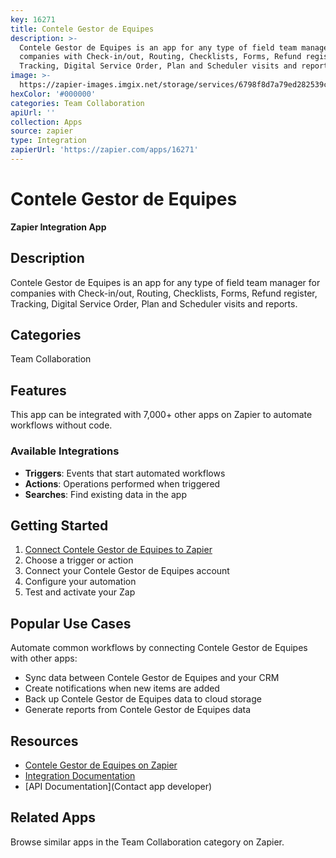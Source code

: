 ```yaml
---
key: 16271
title: Contele Gestor de Equipes
description: >-
  Contele Gestor de Equipes is an app for any type of field team manager for
  companies with Check-in/out, Routing, Checklists, Forms, Refund register,
  Tracking, Digital Service Order, Plan and Scheduler visits and reports.
image: >-
  https://zapier-images.imgix.net/storage/services/6798f8d7a79ed282539c4a18d99358cb.png?auto=format%2Ccompress&ixlib=python-3.0.0&q=50
hexColor: '#000000'
categories: Team Collaboration
apiUrl: ''
collection: Apps
source: zapier
type: Integration
zapierUrl: 'https://zapier.com/apps/16271'
---
```

# Contele Gestor de Equipes

**Zapier Integration App**

## Description

Contele Gestor de Equipes is an app for any type of field team manager for companies with Check-in/out, Routing, Checklists, Forms, Refund register, Tracking, Digital Service Order, Plan and Scheduler visits and reports.

## Categories

Team Collaboration

## Features

This app can be integrated with 7,000+ other apps on Zapier to automate workflows without code.

### Available Integrations

- **Triggers**: Events that start automated workflows
- **Actions**: Operations performed when triggered
- **Searches**: Find existing data in the app

## Getting Started

1. [Connect Contele Gestor de Equipes to Zapier](https://zapier.com/apps/16271)
2. Choose a trigger or action
3. Connect your Contele Gestor de Equipes account
4. Configure your automation
5. Test and activate your Zap

## Popular Use Cases

Automate common workflows by connecting Contele Gestor de Equipes with other apps:

- Sync data between Contele Gestor de Equipes and your CRM
- Create notifications when new items are added
- Back up Contele Gestor de Equipes data to cloud storage
- Generate reports from Contele Gestor de Equipes data

## Resources

- [Contele Gestor de Equipes on Zapier](https://zapier.com/apps/16271)
- [Integration Documentation](https://zapier.com/apps/16271/integrations)
- [API Documentation](Contact app developer)

## Related Apps

Browse similar apps in the Team Collaboration category on Zapier.

